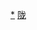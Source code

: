 <div style="position: relative" class="center">
{{Image label begin|image=Administrative Division Lanzhou.svg|width={{{1|602}}}|link=}} 
{{Image label|x=1100|y=1090|scale={{{1|602}}}/2007|text=[[安宁区|<span style="color: black;">'''①'''</span>]]}}
{{Image label|x=1240|y=1150|scale={{{1|602}}}/2007|text=[[城关区 (兰州市)|<span style="color: black;">'''城关区'''</span>]]}}
{{Image label|x=1090|y=1300|scale={{{1|602}}}/2007|text=[[七里河区|<span style="color: black;">'''七里河区'''</span>]]}}
{{Image label|x=840|y=1060|scale={{{1|602}}}/2007|text=[[西固区|<span style="color: black;">'''西固区'''</span>]]}}
{{Image label|x=480|y=930|scale={{{1|602}}}/2007|text=[[红古区|<span style="color: black;">'''红古区'''</span>]]}}
{{Image label|x=630|y=500|scale={{{1|602}}}/2007|text=[[永登县|<span style="color: black;">'''永登县'''</span>]]}}
{{Image label|x=1250|y=780|scale={{{1|602}}}/2007|text=[[皋兰县|<span style="color: black;">'''皋兰县'''</span>]]}}
{{Image label|x=1550|y=1270|scale={{{1|602}}}/2007|text=[[榆中县|<span style="color: black;">'''榆中县'''</span>]]}}
{{Image label|x=350|y=1200|scale={{{1|602}}}/2007|text=[[安宁区|<span style="color: black;">'''① 安宁区'''</span>]]}}
</div>
<noinclude>
[[Category:兰州行政区划|*]]
[[Category:中华人民共和国地级行政区划图|陇]]
</noinclude>
